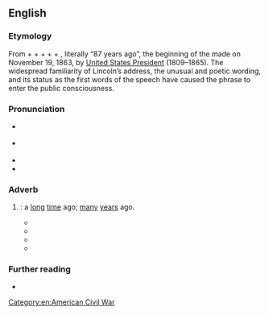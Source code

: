 ==English==

===Etymology===
From {{m|en|four}} + {{m|en|score|t=a grouping of 20}} + {{m|en|and}} + {{m|en|seven}} + {{m|en|years}} + {{m|en|ago}}, literally “87 years ago”, the beginning of the {{w|Gettysburg Address}} made on November 19, 1863, by [[w:President of the United States|United States President]] {{w|Abraham Lincoln}} (1809–1865). The widespread familiarity of Lincoln’s address, the unusual and poetic wording, and its status as the first words of the speech have caused the phrase to enter the public consciousness.

===Pronunciation===
* {{a|RP}} {{IPA|en|/ˈfɔː skɔː‿ɹən ˌsɛvən jɛːz əˌɡəʊ/}}
* {{a|GA}} {{IPA|en|/ˈfɔɹ skɔɹ ən ˌsɛvən jɛɹz əˌɡoʊ/}}
* {{audio|en|En-au-four score and seven years ago.ogg|Audio (AU)}}
* {{hyphenation|en|four score and se|ven years ago}}

===Adverb===
{{en-adv|-}}

# {{lb|en|idiomatic|often|humorous}} {{non-gloss definition|Used (sometimes [[sarcastically]]) to [[indicate]] that a [[past#Adjective|past]] [[event]] being [[mention#Verb|mentioned]] is particularly [[important]]}}: a [[long]] [[time#Noun|time]] ago; [[many]] [[year]]s ago.
#* {{RQ:Lincoln Gettysburg|Nicolay|1|brackets=on|passage='''Four score and seven years ago''' our fathers brought forth, upon this continent, a new nation, conceived in liberty, and dedicated to the proposition that "all men are created equal"{{sic}}}}
#* {{quote-book|en|author={{w|Franklin Delano Roosevelt}}|date=16 April 1936|title=Address at the Dedication of the New Department of the Interior Building|url=https://www.google.co.nz/books/edition/Public_Papers_of_the_Presidents_of_the_U/WCfeAwAAQBAJ|passage=It was established '''four score and seven years ago''', and since that time its activities have been intertwined with the internal development of the Nation itself.}}
#* {{quote-book|en|author=Phillip Roth|date=23 December 2010|chapter=Prologue|title=The Great American Novel|page=21|isbn=9781446401040|url=https://www.google.co.nz/books/edition/The_Great_American_Novel/XsYa5qrC-T0C|passage=I imagined momentarily that it was '''four score and seven years ago''', that I had just been brought forth from my mother [...]}}
#* {{quote-book|en|author=Vicky DeCoster|date=20 February 2012|chapter=The Letter|title=The Wacky World of Womanhood|page=93|isbn=9781468900453|url=https://www.google.co.nz/books/edition/The_Wacky_World_of_Womanhood/jUXXMexWbLIC|passage='''Four score and seven years ago''', I began writing an annual letter to be enclosed in my Christmas cards.}}

===Further reading===
* {{pedia|Gettysburg Address}}

[[Category:en:American Civil War]]
